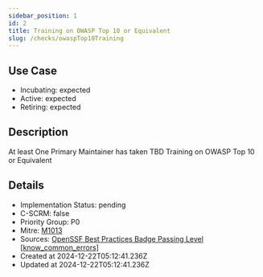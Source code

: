 ```yaml
---
sidebar_position: 1
id: 2
title: Training on OWASP Top 10 or Equivalent
slug: /checks/owaspTop10Training
---
```


## Use Case
<!-- LEVELS:START -->
- Incubating: expected
- Active: expected
- Retiring: expected
<!-- LEVELS:END -->

<!-- DESCRIPTION:START -->
## Description
At least One Primary Maintainer has taken TBD Training on OWASP Top 10 or Equivalent
<!-- DESCRIPTION:END -->

<!-- DETAILS:START -->
## Details
- Implementation Status: pending
- C-SCRM: false
- Priority Group: P0
- Mitre: [M1013](https://attack.mitre.org/mitigations/M1013/)
- Sources: [OpenSSF Best Practices Badge Passing Level [know_common_errors]](https://www.bestpractices.dev/en/criteria?details=true&rationale=true#0.know_common_errors)
- Created at 2024-12-22T05:12:41.236Z
- Updated at 2024-12-22T05:12:41.236Z
<!-- DETAILS:END -->
